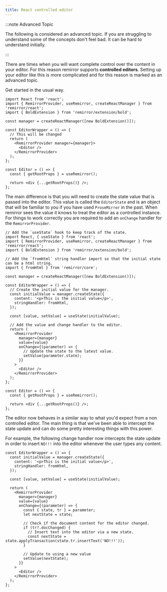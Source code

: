 ```yaml
---
title: React controlled editor
---
```


:::note Advanced Topic

The following is considered an advanced topic. If you are struggling to understand some of the
concepts don't feel bad. It can be hard to understand initially.

:::

There are times when you will want complete control over the content in your editor. For this reason
remirror supports **controlled editors**. Setting up your editor like this is more complicated and
for this reason is marked as an advanced topic.

Get started in the usual way.

```tsx
import React from 'react';
import { RemirrorProvider, useRemirror, createReactManager } from 'remirror/react';
import { BoldExtension } from 'remirror/extension/bold';

const manager = createReactManager([new BoldExtension()]);

const EditorWrapper = () => {
  // This will be changed
  return (
    <RemirrorProvider manager={manager}>
      <Editor />
    </RemirrorProvider>
  );
};

const Editor = () => {
  const { getRootProps } = useRemirror();

  return <div {...getRootProps()} />;
};
```

The main difference is that you will need to create the state value that is passed into the editor.
This value is called the `EditorState` and is an object that will be familiar to you if you have
used `ProseMirror` in the past. When remirror sees the value it knows to treat the editor as a
controlled instance. For things to work correctly you are required to add an `onChange` handler for
the `RemirrorProvider`.

```tsx
// Add the `useState` hook to keep track of the state.
import React, { useState } from 'react';
import { RemirrorProvider, useRemirror, createReactManager } from 'remirror/react';
import { BoldExtension } from 'remirror/extension/bold';

// Add the `fromHtml` string handler import so that the initial state can be a html string.
import { fromHtml } from 'remirror/core';

const manager = createReactManager([new BoldExtension()]);

const EditorWrapper = () => {
  // Create the initial value for the manager.
  const initialValue = manager.createState({
    content: '<p>This is the initial value</p>',
    stringHandler: fromHtml,
  });

  const [value, setValue] = useState(initialValue);

  // Add the value and change handler to the editor.
  return (
    <RemirrorProvider
      manager={manager}
      value={value}
      onChange={(parameter) => {
        // Update the state to the latest value.
        setValue(parameter.state);
      }}
    >
      <Editor />
    </RemirrorProvider>
  );
};

const Editor = () => {
  const { getRootProps } = useRemirror();

  return <div {...getRootProps()} />;
};
```

The editor now behaves in a similar way to what you'd expect from a non controlled editor. The main
thing is that we've been able to intercept the state update and can do some pretty interesting
things with this power.

For example, the following change handler now intercepts the state update in order to insert `NO!!!`
into the editor whenever the user types any content.

```tsx
const EditorWrapper = () => {
  const initialValue = manager.createState({
    content: '<p>This is the initial value</p>',
    stringHandler: fromHtml,
  });

  const [value, setValue] = useState(initialValue);

  return (
    <RemirrorProvider
      manager={manager}
      value={value}
      onChange={(parameter) => {
        const { state, tr } = parameter;
        let nextState = state;

        // Check if the document content for the editor changed.
        if (tr?.docChanged) {
          // Insert text into the editor via a new state.
          const nextState = state.applyTransaction(state.tr.insertText('NO!!!'));
        }

        // Update to using a new value
        setValue(nextState);
      }}
    >
      <Editor />
    </RemirrorProvider>
  );
};
```
